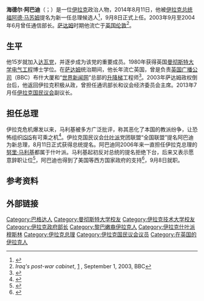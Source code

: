 {{Infobox officeholder
|name           = 海德尔·阿巴迪<br/>{{small|حيدر العبادي}}
|office         = [[伊拉克总理|伊拉克总理]]
|president      = [[福阿德·马苏姆|福阿德·马苏姆]]
|image          = Haider al-Abadi January 2015.jpg
|term_start     = 2014年9月8日<ref>{{Cite news |url=http://www.reuters.com/article/2014/09/09/us-iraq-crisis-parliament-idUSKBN0H31YH20140909 |title=Iraqi parliament approves new government headed by Haider al-Abadi |publisher=Reuters |date=2014-09-08 |accessdate=2014-09-10 |archive-date=2014-09-09 |archive-url=https://web.archive.org/web/20140909185649/http://www.reuters.com/article/2014/09/09/us-iraq-crisis-parliament-idUSKBN0H31YH20140909 |dead-url=no }}</ref>
|term_end       = 2018年10月25日
|predecessor    = [[努里·马利基|努里·马利基]]
|successor      = [[阿迪勒·阿卜杜勒-迈赫迪|阿迪勒·阿卜杜勒-迈赫迪]]
|office1        = [[伊拉克通信部长|伊拉克通信部长]]
|primeminister1 = {{List collapsed|title=列表如下|[[艾哈迈德·沙拉比|艾哈迈德·沙拉比]]<br/>[[伊亚德·阿拉维|伊亚德·阿拉维]]<br/>[[贾拉勒·塔拉巴尼|贾拉勒·塔拉巴尼]]<br/>[[阿布尔·阿齐兹·哈基姆|阿布尔·阿齐兹·哈基姆]]<br/>[[阿德南·帕沙希|阿德南·帕沙希]]<br/>[[穆赫辛·阿卜杜勒·哈米德|穆赫辛·阿卜杜勒·哈米德]]<br/>[[穆罕默德·巴哈尔·乌卢姆|穆罕默德·巴哈尔·乌卢姆]]<br/>[[马苏德·巴尔扎尼|马苏德·巴尔扎尼]]<br/>[[伊兹丁·萨利姆|伊兹丁·萨利姆]]<br/>[[加齐·亚瓦尔|加齐·亚瓦尔]]}}
|term_start1    = 2003年9月1日
|term_end1      = 2004年6月1日
|predecessor1   = [[联盟驻伊拉克临时管理当局|联盟驻伊拉克临时管理当局]]
|successor1     = [[穆罕默德·阿里·哈基姆|穆罕默德·阿里·哈基姆]]
|birth_date     = {{Birth date and age|1952|4|25}}
|birth_place    = {{flag|Iraq}}[[巴格达|巴格达]]
|death_date     = 
|death_place    = 
|party          = [[勝利聯盟|勝利聯盟]]
|otherparty     = [[伊斯兰达瓦党|伊斯兰达瓦党]]
|alma_mater     = [[伊拉克技术大学|伊拉克技术大学]]<br />[[曼彻斯特大学|曼彻斯特大学]]
|religion       = [[伊斯兰教|伊斯兰教]][[什叶派|什叶派]]
}}
'''海德尔·阿巴迪'''（{{lang-ar|حيدر العبادي}}；{{bd|1952年|4月25日|||catIdx=A}}）是一位[[伊拉克|伊拉克]]政治人物，2014年8月11日，他被[[伊拉克总统|伊拉克总统]][[福阿德·马苏姆|福阿德·马苏姆]]提名为新一任总理候选人<ref>{{Cite web |url=http://www.cnn.com/2014/08/11/world/meast/iraq-crisis/index.html?hpt=hp_t2 |title=CNN.com: Iraqi President appoints new Prime Minister |accessdate=2014-08-17 |archive-date=2018-12-25 |archive-url=https://web.archive.org/web/20181225101809/https://www.cnn.com/2014/08/11/world/meast/iraq-crisis/index.html |dead-url=no }}</ref>，9月8日正式上任。2003年9月至2004年6月曾任通信部长。[[萨达姆|萨达姆]]时期他流亡于[[英国|英国]][[伦敦|伦敦]]<ref name="BBC">''Iraq's post-war cabinet '', [http://news.bbc.co.uk/2/hi/middle_east/3199561.stm] {{Wayback|url=http://news.bbc.co.uk/2/hi/middle_east/3199561.stm |date=20190402135515 }}, September 1, 2003, BBC</ref>。

== 生平 ==
他15岁就加入[[达瓦党|达瓦党]]，并逐步成为该党的重要成员。1980年获得英国[[曼彻斯特大学|曼彻斯特大学]][[电气工程|电气工程]]博士学位。在[[萨达姆|萨达姆]]统治期间，他长年流亡英国，曾是负责[[英国广播公司|英国广播公司]]（BBC）布什大厦和“[[世界新闻网|世界新闻网]]”总部的[[升降梯|升降梯]]工程师<ref>{{cite web |url=http://www.uu56.com/news/show/news-14-0816-08-A3OONTF300014SEH.html |language= |title=伊拉克新总理阿巴迪从政路:从电梯工程师到总理 |publisher=澎湃新闻网 |date=2014-08-16 |accessdate= }}{{dead link|date=2018年3月 |bot=InternetArchiveBot |fix-attempted=yes }}</ref>。2003年萨达姆政权倒台后，他返回伊拉克积极从政，曾担任通讯部长和议会经济委员会主席。2013年7月任[[伊拉克国民议会|伊拉克国民议会]]副议长。

==担任总理==
伊拉克危机爆发以来，马利基被多方广泛批评，称其恶化了本国的教派纷争，让恐怖组织[[伊斯蘭國|ISIS]]有可乘之机<ref >{{cite web |url=http://news.hexun.com/2014-08-15/167561564.html |language= |title=伊拉克总理马利基放弃连任 将支持阿巴迪任新总理 |publisher=和讯网 |date=2014-08-15 |accessdate= |archive-date=2014-08-19 |archive-url=https://web.archive.org/web/20140819083459/http://news.hexun.com/2014-08-15/167561564.html |dead-url=no }}</ref>。伊拉克国民议会[[什叶派|什叶派]]党团联盟“全国联盟”提名阿巴迪为新总理，8月11日正式获得总统提名。阿巴迪同2006年来一直担任伊拉克总理的[[努里·马利基|努里·马利基]]都属于什叶派。马利基起初反对总统的提名拒绝下台，后来又表示愿意辞职让位<ref name="MalikiExits">{{cite news|title=Maliki resignation welcomed by White House|url=http://www.iraqsun.com/index.php/sid/224755745|date=14 August 2014|accessdate=15 August 2014|publisher=''Iraq Sun''|archive-date=2014-08-19|archive-url=https://web.archive.org/web/20140819085124/http://www.iraqsun.com/index.php/sid/224755745|dead-url=no}}</ref>，阿巴迪也得到了美国等西方国家政府的支持<ref >{{cite web |url=http://forex.hexun.com/2014-08-13/167486027.html |language= |title=揭开伊拉克新总理阿巴迪的神秘面纱 |publisher=和讯网 |date=2014-08-13 |accessdate= |archive-date=2016-03-04 |archive-url=https://web.archive.org/web/20160304142745/http://forex.hexun.com/2014-08-13/167486027.html |dead-url=no }}</ref>，9月8日就职。

==参考资料==
{{Reflist|2}}

==外部链接==
{{Commonscat|Haider al-Abadi}}

{{DEFAULTSORT:Abbadi, Haidar}}
[[Category:巴格达人|Category:巴格达人]]
[[Category:曼彻斯特大学校友|Category:曼彻斯特大学校友]]
[[Category:伊拉克技术大学校友|Category:伊拉克技术大学校友]]
[[Category:伊拉克政府部长|Category:伊拉克政府部长]]
[[Category:黎巴嫩裔伊拉克人|Category:黎巴嫩裔伊拉克人]]
[[Category:伊拉克什叶派穆斯林|Category:伊拉克什叶派穆斯林]]
[[Category:伊拉克总理|Category:伊拉克总理]]
[[Category:伊拉克国民议会议员|Category:伊拉克国民议会议员]]
[[Category:在英国的伊拉克人|Category:在英国的伊拉克人]]
